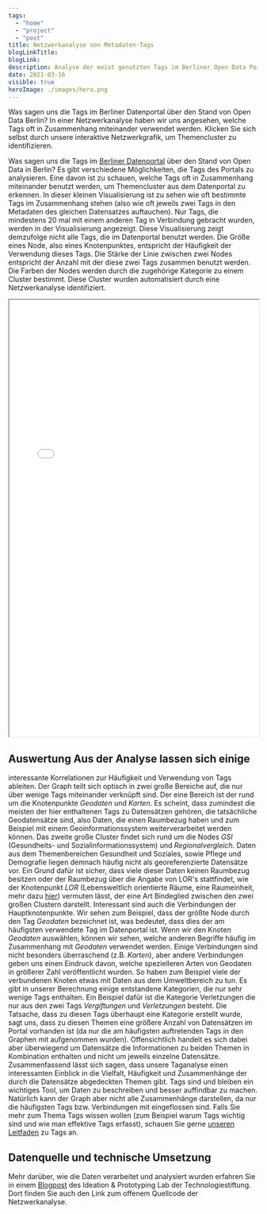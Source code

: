 ```yaml
---
tags:
  - "home"
  - "project"
  - "post"
title: Netzwerkanalyse von Metadaten-Tags
blogLinkTitle:
blogLink:
description: Analyse der meist genutzten Tags im Berliner Open Data Portal
date: 2021-03-16
visible: true
heroImage: ./images/hero.png
---
```


Was sagen uns die Tags im Berliner Datenportal über den Stand von Open Data Berlin? In einer Netzwerkanalyse haben wir uns angesehen, welche Tags oft in Zusammenhang miteinander verwendet werden. Klicken Sie sich selbst durch unsere interaktive Netzwerkgrafik, um Themencluster zu identifizieren.

Was sagen uns die Tags im [Berliner Datenportal](https://daten.berlin.de) über den Stand von Open Data in Berlin? Es
gibt verschiedene Möglichkeiten, die Tags des Portals zu analysieren. Eine davon
ist zu schauen, welche Tags oft in Zusammenhang miteinander benutzt werden, um
Themencluster aus dem Datenportal zu erkennen. In dieser kleinen Visualisierung
ist zu sehen wie oft bestimmte Tags im Zusammenhang stehen (also wie oft jeweils
zwei Tags in den Metadaten des gleichen Datensatzes auftauchen). Nur Tags, die
mindestens 20 mal mit einem anderen Tag in Verbindung gebracht wurden, werden in
der Visualisierung angezeigt. Diese Visualisierung zeigt demzufolge nicht alle
Tags, die im Datenportal benutzt werden. Die Größe eines Node, also eines
Knotenpunktes, entspricht der Häufigkeit der Verwendung dieses Tags. Die Stärke
der Linie zwischen zwei Nodes entspricht der Anzahl mit der diese zwei Tags
zusammen benutzt werden. Die Farben der Nodes werden durch die zugehörige
Kategorie zu einem Cluster bestimmt. Diese Cluster wurden automatisiert durch
eine Netzwerkanalyse identifiziert.

<ContentSection fullWidth={false}>
  <iframe
    src="/extra-pages/tag_analyse/index.html"
    width="100%"
    height="880px"
    title="My file"
  ></iframe>
</ContentSection>

## Auswertung Aus der Analyse lassen sich einige

interessante Korrelationen zur Häufigkeit und Verwendung von Tags ableiten. Der
Graph teilt sich optisch in zwei große Bereiche auf, die nur über wenige Tags
miteinander verknüpft sind. Der eine Bereich ist der rund um die Knotenpunkte
_Geodaten_ und _Karten_. Es scheint, dass zumindest die meisten der hier
enthaltenen Tags zu Datensätzen gehören, die tatsächliche Geodatensätze sind,
also Daten, die einen Raumbezug haben und zum Beispiel mit einem
Geoinformationssystem weiterverarbeitet werden können. Das zweite große Cluster
findet sich rund um die Nodes _GSI_ (Gesundheits- und Sozialinformationssystem)
und _Regionalvergleich_. Daten aus dem Themenbereichen Gesundheit und Soziales,
sowie Pflege und Demografie liegen demnach häufig nicht als georeferenzierte
Datensätze vor. Ein Grund dafür ist sicher, dass viele dieser Daten keinen
Raumbezug besitzen oder der Raumbezug über die Angabe von LOR's stattfindet, wie
der Knotenpunkt _LOR_ (Lebensweltlich orientierte Räume, eine Raumeinheit, mehr
dazu
[hier](https://lab.technologiestiftung-berlin.de/projects/spatial-units/de/))
vermuten lässt, der eine Art Bindeglied zwischen den zwei großen Clustern
darstellt. Interessant sind auch die Verbindungen der Hauptknotenpunkte. Wir
sehen zum Beispiel, dass der größte Node durch den Tag _Geodaten_ bezeichnet
ist, was bedeutet, dass dies der am häufigsten verwendete Tag im Datenportal
ist. Wenn wir den Knoten _Geodaten_ auswählen, können wir sehen, welche anderen
Begriffe häufig im Zusammenhang mit _Geodaten_ verwendet werden. Einige
Verbindungen sind nicht besonders überraschend (z.B. _Karten_), aber andere
Verbindungen geben uns einen Eindruck davon, welche spezielleren Arten von
Geodaten in größerer Zahl veröffentlicht wurden. So haben zum Beispiel viele der
verbundenen Knoten etwas mit Daten aus dem Umweltbereich zu tun. Es gibt in
unserer Berechnung einige entstandene Kategorien, die nur sehr wenige Tags
enthalten. Ein Beispiel dafür ist die Kategorie Verletzungen die nur aus den
zwei Tags _Vergiftungen_ und _Verletzungen_ besteht. Die Tatsache, dass zu
diesen Tags überhaupt eine Kategorie erstellt wurde, sagt uns, dass zu diesen
Themen eine größere Anzahl von Datensätzen im Portal vorhanden ist (da nur die
am häufigsten auftretenden Tags in den Graphen mit aufgenommen wurden).
Offensichtlich handelt es sich dabei aber überwiegend um Datensätze die
Informationen zu beiden Themen in Kombination enthalten und nicht um jeweils
einzelne Datensätze. Zusammenfassend lässt sich sagen, dass unsere Taganalyse
einen interessanten Einblick in die Vielfalt, Häufigkeit und Zusammenhänge der
durch die Datensätze abgedeckten Themen gibt. Tags sind und bleiben ein
wichtiges Tool, um Daten zu beschreiben und besser auffindbar zu machen.
Natürlich kann der Graph aber nicht alle Zusammenhänge darstellen, da nur die
häufigsten Tags bzw. Verbindungen mit eingeflossen sind. Falls Sie mehr zum
Thema Tags wissen wollen (zum Beispiel warum Tags wichtig sind und wie man
effektive Tags erfasst), schauen Sie gerne [unseren
Leitfaden](https://odis-berlin.de/ressourcen/tag_analyse.html) zu Tags an.

## Datenquelle und technische Umsetzung
Mehr darüber, wie die Daten verarbeitet und analysiert wurden erfahren Sie in einem
[Blogpost](https://lab.technologiestiftung-berlin.de/projects/tag-analysis/de/)
des Ideation & Prototyping Lab der Technologiestiftung. Dort finden Sie auch den
Link zum offenem Quellcode der Netzwerkanalyse.
